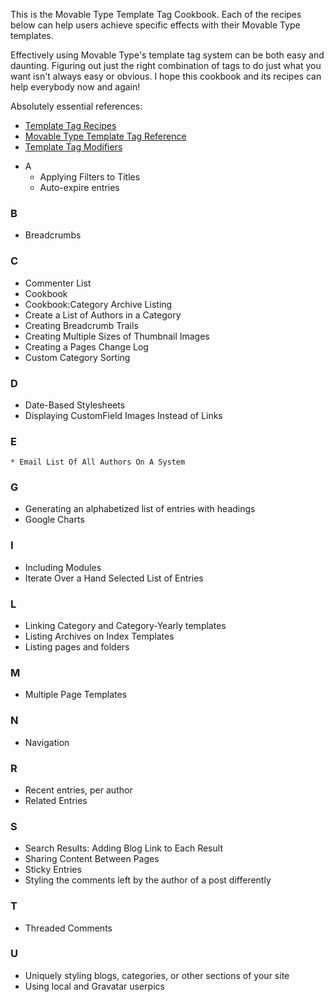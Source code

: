 This is the Movable Type Template Tag Cookbook. Each of the recipes below can help users achieve specific effects with their Movable Type templates.

Effectively using Movable Type's template tag system can be both easy and daunting. Figuring out just the right combination of tags to do just what you want isn't always easy or obvious. I hope this cookbook and its recipes can help everybody now and again!

Absolutely essential references:
* [http://wiki.movabletype.org/Category:Template_Tag_Recipes Template Tag Recipes]
* [http://movabletype.org/documentation/appendices/tags/ Movable Type Template Tag Reference]
* [http://movabletype.org/documentation/appendices/modifiers/ Template Tag Modifiers]


* A
** Applying Filters to Titles
**Auto-expire entries

=== B ===
* Breadcrumbs

=== C ===
* Commenter List
* Cookbook
* Cookbook:Category Archive Listing
* Create a List of Authors in a Category
* Creating Breadcrumb Trails
* Creating Multiple Sizes of Thumbnail Images
* Creating a Pages Change Log
* Custom Category Sorting

=== D ===
* Date-Based Stylesheets
* Displaying CustomField Images Instead of Links

=== E ===
 * Email List Of All Authors On A System

=== G ===
* Generating an alphabetized list of entries with headings
* Google Charts

=== I ===
* Including Modules
* Iterate Over a Hand Selected List of Entries

=== L ===
* Linking Category and Category-Yearly templates
* Listing Archives on Index Templates
* Listing pages and folders

=== M ===
* Multiple Page Templates

=== N ===
* Navigation

=== R ===
* Recent entries, per author
* Related Entries

=== S ===
* Search Results: Adding Blog Link to Each Result
* Sharing Content Between Pages
* Sticky Entries
* Styling the comments left by the author of a post differently

=== T ===
* Threaded Comments

=== U ===
* Uniquely styling blogs, categories, or other sections of your site
* Using local and Gravatar userpics